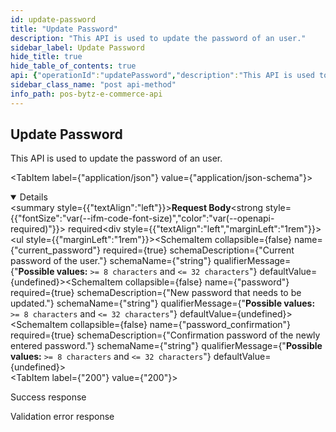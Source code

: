 ```yaml
---
id: update-password
title: "Update Password"
description: "This API is used to update the password of an user."
sidebar_label: Update Password
hide_title: true
hide_table_of_contents: true
api: {"operationId":"updatePassword","description":"This API is used to update the password of an user.","parameters":[],"requestBody":{"required":true,"content":{"application/json":{"schema":{"type":"object","properties":{"current_password":{"type":"string","minLength":8,"maxLength":32,"description":"Current password of the user."},"password":{"type":"string","minLength":8,"maxLength":32,"description":"New password that needs to be updated."},"password_confirmation":{"type":"string","minLength":8,"maxLength":32,"description":"Confirmation password of the newly entered password."}},"required":["current_password","password","password_confirmation"]}}}},"responses":{"200":{"description":"Success response","content":{"application/json":{"example":{"statusCode":201,"data":{"_id":"632c34752269f12c57952273","email":{"id":"harish@bytize.com","token":"e9b346d5610346249444f0dad8ff6212ec105e6881675885b2736ecd9d89243b","verified":false},"mobile":{"code":"+91","number":"9962794004","verified":false},"createdAt":"2022-09-22T10:09:14.205Z","deletedAt":null,"addresses":[],"__v":0,"otp":{"code":214524,"createdAt":"2022-09-22T10:09:57.544Z"},"dob":"1993-07-05T00:00:00.000Z","gender":"Male","name":"Harish Mohan"}}}}},"400":{"description":"Validation error response","content":{"application/json":{"example":{"statusCode":400,"errors":{"current_password":["current_password must be shorter than or equal to 32 characters","current_password must be longer than or equal to 8 characters","current_password must be a string","current_password should not be empty"],"password":["password must be shorter than or equal to 32 characters","password must be longer than or equal to 8 characters","password must be a string","password should not be empty"],"password_confirmation":["password_confirmation must be shorter than or equal to 32 characters","password_confirmation must be longer than or equal to 8 characters","password_confirmation must be a string","password_confirmation should not be empty"]},"message":"Bad Request"}}}}},"tags":["Users"],"security":[{"oauth2":["users:read","users:write"]}],"method":"post","path":"/v1/users/password/change","servers":[],"securitySchemes":{"oauth2":{"type":"oauth2","flows":{"clientCredentials":{"tokenUrl":"https://gateway-api.smartbytz.com/ecommerce/oauth2/token","scopes":["store:read","categories:read","items:read","users:read","users:write","carts:read","carts:write","orders:read","orders:write","search:read"]}}}},"jsonRequestBodyExample":{"current_password":"string","password":"string","password_confirmation":"string"},"info":{"title":"PosBytz E-Commerce API","description":"Whether you&apos;re building a custom-branded storefront or looking for ways to extend Posbytz, the following guide will help you achieve your goals.","version":"1.0","contact":{}},"postman":{"name":"Update Password","description":{"content":"This API is used to update the password of an user.","type":"text/plain"},"url":{"path":["v1","users","password","change"],"host":["{{baseUrl}}"],"query":[],"variable":[]},"header":[{"key":"Content-Type","value":"application/json"},{"key":"Accept","value":"application/json"}],"method":"POST","body":{"mode":"raw","raw":"\"\"","options":{"raw":{"language":"json"}}},"auth":{"type":"oauth2","oauth2":[]}}}
sidebar_class_name: "post api-method"
info_path: pos-bytz-e-commerce-api
---
```



## Update Password



This API is used to update the password of an user.

<MimeTabs><TabItem label={"application/json"} value={"application/json-schema"}><details style={{}} data-collapsed={false} open={true}><summary style={{"textAlign":"left"}}><strong>Request Body</strong><strong style={{"fontSize":"var(--ifm-code-font-size)","color":"var(--openapi-required)"}}> required</strong></summary><div style={{"textAlign":"left","marginLeft":"1rem"}}></div><ul style={{"marginLeft":"1rem"}}><SchemaItem collapsible={false} name={"current_password"} required={true} schemaDescription={"Current password of the user."} schemaName={"string"} qualifierMessage={"**Possible values:** `>= 8 characters` and `<= 32 characters`"} defaultValue={undefined}></SchemaItem><SchemaItem collapsible={false} name={"password"} required={true} schemaDescription={"New password that needs to be updated."} schemaName={"string"} qualifierMessage={"**Possible values:** `>= 8 characters` and `<= 32 characters`"} defaultValue={undefined}></SchemaItem><SchemaItem collapsible={false} name={"password_confirmation"} required={true} schemaDescription={"Confirmation password of the newly entered password."} schemaName={"string"} qualifierMessage={"**Possible values:** `>= 8 characters` and `<= 32 characters`"} defaultValue={undefined}></SchemaItem></ul></details></TabItem></MimeTabs><div><ApiTabs><TabItem label={"200"} value={"200"}><div>

Success response

</div><div><MimeTabs groupId={"mime-type"}><TabItem label={"application/json"} value={"application/json"}><SchemaTabs groupId={"schema-tabs"}><TabItem label={"Example"} value={"Example"}><ResponseSamples responseExample={"{\n  \"statusCode\": 201,\n  \"data\": {\n    \"_id\": \"632c34752269f12c57952273\",\n    \"email\": {\n      \"id\": \"harish@bytize.com\",\n      \"token\": \"e9b346d5610346249444f0dad8ff6212ec105e6881675885b2736ecd9d89243b\",\n      \"verified\": false\n    },\n    \"mobile\": {\n      \"code\": \"+91\",\n      \"number\": \"9962794004\",\n      \"verified\": false\n    },\n    \"createdAt\": \"2022-09-22T10:09:14.205Z\",\n    \"deletedAt\": null,\n    \"addresses\": [],\n    \"__v\": 0,\n    \"otp\": {\n      \"code\": 214524,\n      \"createdAt\": \"2022-09-22T10:09:57.544Z\"\n    },\n    \"dob\": \"1993-07-05T00:00:00.000Z\",\n    \"gender\": \"Male\",\n    \"name\": \"Harish Mohan\"\n  }\n}"} language={"json"}></ResponseSamples></TabItem></SchemaTabs></TabItem></MimeTabs></div></TabItem><TabItem label={"400"} value={"400"}><div>

Validation error response

</div><div><MimeTabs groupId={"mime-type"}><TabItem label={"application/json"} value={"application/json"}><SchemaTabs groupId={"schema-tabs"}><TabItem label={"Example"} value={"Example"}><ResponseSamples responseExample={"{\n  \"statusCode\": 400,\n  \"errors\": {\n    \"current_password\": [\n      \"current_password must be shorter than or equal to 32 characters\",\n      \"current_password must be longer than or equal to 8 characters\",\n      \"current_password must be a string\",\n      \"current_password should not be empty\"\n    ],\n    \"password\": [\n      \"password must be shorter than or equal to 32 characters\",\n      \"password must be longer than or equal to 8 characters\",\n      \"password must be a string\",\n      \"password should not be empty\"\n    ],\n    \"password_confirmation\": [\n      \"password_confirmation must be shorter than or equal to 32 characters\",\n      \"password_confirmation must be longer than or equal to 8 characters\",\n      \"password_confirmation must be a string\",\n      \"password_confirmation should not be empty\"\n    ]\n  },\n  \"message\": \"Bad Request\"\n}"} language={"json"}></ResponseSamples></TabItem></SchemaTabs></TabItem></MimeTabs></div></TabItem></ApiTabs></div>
      